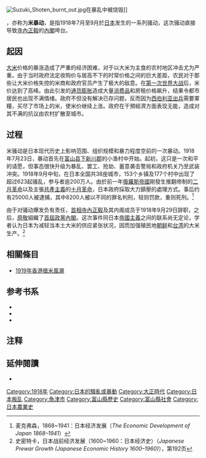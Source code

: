 {{refimprove|time=2016-06-19T09:44:07+00:00}}
{{Request translation|ja}}
{{japanese|japanese=米騒動|kana=こめそうどう|romaji=Kome sōdō}}
[[File:Suzuki_Shoten_burnt_out.jpg|right]]在暴乱中被烧毁]]

'''{{nihongo|1918年米骚动|米騒動}}'''，亦称为'''米暴动'''，是指1918年7月至9月於[[日本|日本]]发生的一系列骚动，这次骚动直接导致[[寺內正毅|寺內正毅]]的[[寺內內閣|內閣]]垮台。

== 起因 ==
[[大米|大米]]价格的暴涨造成了严重的经济困难，对于以大米为主食的农村地区冲击尤为严重。由于当时政府法定收购价与居高不下的时常价格之间的巨大差距，农民对于那些让大米价格失控的米商和政府官员产生了极大的敌意。在[[第一次世界大战|第一次世界大战]]后，米价达到了高峰。由此引发的[[通货膨胀|通货膨胀]]造成大量[[消费品|消费品]]和房租价格飙升，结果令都市居民也出现不满情绪。政府不但没有解决已存问题，反而因为[[西伯利亚出兵|西伯利亚出兵]]需要軍糧，买尽了市场上的米，使米价继续上涨。政府在干預經濟方面表现无能，造成对其不满的抗议由农村扩散至城市。

== 过程 ==
米骚动是日本现代历史上影响范围、组织规模和暴力程度空前的一次暴动。1918年7月23日，暴动首先在[[富山县|富山县]][[下新川郡|下新川郡]]的小渔村{{link-ja|魚津町}}中开始。起初，这只是一次和平的请愿，但事态很快升级为暴乱、罢工、抢劫、蓄意袭击警局和政府机关乃至武装冲突。1918年9月中旬，在日本全国共38座城市，153个乡镇及177个村中出现了超过623起骚乱，参与者逾200万人。由於前一年[[俄羅斯帝國|俄羅斯帝國]]剛發生推翻帝制的[[二月革命|二月革命]]以及主張[[共產主義|共產主義]]的[[十月革命|十月革命]]，日本政府採取大力鎮壓的處理方式。事后约有25000人被逮捕，其中8200人被以不同的罪名判刑，轻则罚款，重则死刑。<ref>麦克弗森，1868~1941：日本经济发展（''The Economic Development of Japan 1868–1941''）</ref>

由于对骚动爆发负有责任，[[日本首相|首相]][[寺內正毅|寺內正毅]]及其内阁成员于1918年9月29日辞职，之后，[[原敬|原敬]]組織了[[原內閣|首屆政黨內閣]]。这次事件同日本[[帝國主義|帝國主義]]之间的联系尚无定论，学者认为日本为减轻当本土大米的供应紧张状况，因而加强殖民地[[朝鲜|朝鲜]]和[[台湾|台湾]]的大米生产。<ref>史密特卡，日本战前经济发展（1600~1960：日本经济史）（''Japanese Prewar Growth (Japanese Economic History 1600–1960)''），第192页</ref>

== 相關條目 ==
* [[1919年香港搶米風潮|1919年香港搶米風潮]]

== 参考书系 ==
* {{cite book
 | last = 比斯利
 | first = W.G.
 | authorlink = 
 | coauthors = 
 | year = 1991
 | title = 日本帝國主義1894~1945（Japanese Imperialism 1894–1945）
 | publisher = [[牛津大学|牛津大学]]出版社（Oxford University Press）
 | location =
 | isbn = 0198221681
}}
* {{cite book
 | last = 麦克弗森
 | first = WJ
 | authorlink =
 | coauthors =
 | year = 1995
 | chapter = 
 | title = 1868~1941：日本经济发展（The Economic Development of Japan 1868–1941）
 | publisher = [[剑桥大学|剑桥大学]]出版社（Cambridge University Press）
 | location =
 | isbn = 0521557925
}}
* {{cite book
 | last = 史密特卡
 | first = 迈克尔
 | authorlink =
 | coauthors =
 | year = 1998
 | chapter = 
 | title = 日本战前经济发展（1600~1960：日本经济史）（Japanese Prewar Growth (Japanese Economic History 1600–1960)）
 | publisher = 劳特利奇
 | location =
 | isbn = 0815327056
}}

== 注释 ==
{{reflist}}

==延伸閱讀==
{{refbegin}}
*{{cite book
 | last = Beasley
 | first = W.G.
 | authorlink = 
 | coauthors = 
 | year = 1991
 | title = Japanese Imperialism 1894–1945
 | publisher = Oxford University Press
 | location =
 | isbn = 0-19-822168-1
}}
{{refend}}

{{Japanese conflicts}}

[[Category:1918年|Category:1918年]]
[[Category:日本的騷亂或暴動|Category:日本的騷亂或暴動]]
[[Category:大正時代|Category:大正時代]]
[[Category:日本叛乱|Category:日本叛乱]]
[[Category:魚津市|Category:魚津市]]
[[Category:富山縣歷史|Category:富山縣歷史]]
[[Category:富山縣社會|Category:富山縣社會]]
[[Category:日本農業史|Category:日本農業史]]